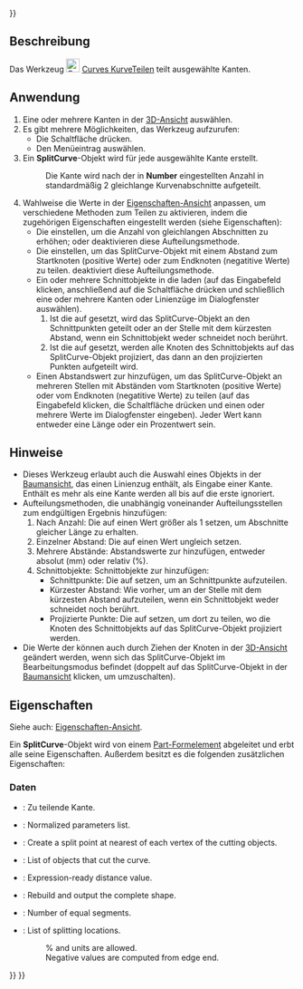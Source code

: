 <languages/>
{{UnfinishedDocu{{#translation:}}}}

{{Docnav/de
|[[Curves_JoinCurve/de|KurveVerbinden]]
|[[Curves_Discretize/de|Punktefolge]]
|[[Curves_Workbench/de|Curves]]
|IconL=Curves_JoinCurve.svg
|IconR=Curves_Discretize.svg
|IconC=Curves_workbench_icon.svg
}}

{{GuiCommand/de
|Name=Curves SplitCurve
|Name/de=Curves KurveTeilen
|MenuLocation=Kurven → Kurve teilen
|Workbenches=[[Curves_Workbench/de|Curves]]
}}

<span id="Description"></span>
==Beschreibung==

Das Werkzeug [[Image:Curves_SplitCurve.svg|24px]] [[Curves_SplitCurve/de|Curves KurveTeilen]] teilt ausgewählte Kanten.

<span id="Usage"></span>
==Anwendung==

# Eine oder mehrere Kanten in der [[3D_View/de|3D-Ansicht]] auswählen.
# Es gibt mehrere Möglichkeiten, das Werkzeug aufzurufen:
#* Die Schaltfläche {{Button|[[Image:Curves_SplitCurve.svg|16px]] [[Curves_SplitCurve/de|Kurve teilen]]}} drücken.
#* Den Menüeintrag {{MenuCommand|Kurven → [[Image:Curves_SplitCurve.svg|16px]] Kurve teilen}} auswählen.
# Ein '''SplitCurve'''-Objekt wird für jede ausgewählte Kante erstellt.
#: Die Kante wird nach der in '''Number''' eingestellten Anzahl in standardmäßig 2 gleichlange Kurvenabschnitte aufgeteilt.
# Wahlweise die Werte in der [[Property_View/de|Eigenschaften-Ansicht]] anpassen, um verschiedene Methoden zum Teilen zu aktivieren, indem die zugehörigen Eigenschaften eingestellt werden (siehe Eigenschaften):
#* Die {{PropertyData/de|Number}} einstellen, um die Anzahl von gleichlangen Abschnitten zu erhöhen; {{Value|0}} oder {{Value|1}} deaktivieren diese Aufteilungsmethode.
#* Die {{PropertyData/de|Distance}} einstellen, um das SplitCurve-Objekt mit einem Abstand zum Startknoten (positive Werte) oder zum Endknoten (negatitive Werte) zu teilen. {{Value|0.0 mm}} deaktiviert diese Aufteilungsmethode.
#* Ein oder mehrere Schnittobjekte in die {{PropertyData/de|Cutting Objects}} laden (auf das Eingabefeld klicken, anschließend auf die Schaltfläche {{Button|...}} drücken und schließlich eine oder mehrere Kanten oder Linienzüge im Dialogfenster auswählen).
#*# Ist die {{PropertyData/de|Cut At Vertexes}} auf {{False}} gesetzt, wird das SplitCurve-Objekt an den Schnittpunkten geteilt oder an der Stelle mit dem kürzesten Abstand, wenn ein Schnittobjekt weder schneidet noch berührt.
#*# Ist die {{PropertyData/de|Cut At Vertexes}} auf {{True}} gesetzt, werden alle Knoten des Schnittobjekts auf das SplitCurve-Objekt projiziert, das dann an den projizierten Punkten aufgeteilt wird.
#* Einen Abstandswert zur {{PropertyData/de|Values}} hinzufügen, um das SplitCurve-Objekt an mehreren Stellen mit Abständen vom Startknoten (positive Werte) oder vom Endknoten (negatitive Werte) zu teilen (auf das Eingabefeld klicken, die Schaltfläche {{Button|...}} drücken und einen oder mehrere Werte im Dialogfenster eingeben). Jeder Wert kann entweder eine Länge oder ein Prozentwert sein.

<span id="Notes"></span>
==Hinweise==

* Dieses Werkzeug erlaubt auch die Auswahl eines Objekts in der [[Tree_View/de|Baumansicht]], das einen Linienzug enthält, als Eingabe einer Kante. Enthält es mehr als eine Kante werden all bis auf die erste ignoriert.
* Aufteilungsmethoden, die unabhängig voneinander Aufteilungsstellen zum endgültigen Ergebnis hinzufügen:
*# Nach Anzahl: Die {{PropertyData/de|Number}} auf einen Wert größer als 1 setzen, um Abschnitte gleicher Länge zu erhalten.
*# Einzelner Abstand: Die {{PropertyData/de|Distance}} auf einen Wert ungleich {{Value|0.0 mm}} setzen.
*# Mehrere Abstände: Abstandswerte zur {{PropertyData/de|Values}} hinzufügen, entweder absolut (mm) oder relativ (%).
*# Schnittobjekte: Schnittobjekte zur {{PropertyData/de|Cutting Objects}} hinzufügen:
*#* Schnittpunkte: Die {{PropertyData/de|Cut At Vertexes}} auf {{False}} setzen, um an Schnittpunkte aufzuteilen.
*#* Kürzester Abstand: Wie vorher, um an der Stelle mit dem kürzesten Abstand aufzuteilen, wenn ein Schnittobjekt weder schneidet noch berührt.
*#* Projizierte Punkte: Die {{PropertyData/de|Cut At Vertexes}} auf {{True}} setzen, um dort zu teilen, wo die Knoten des Schnittobjekts auf das SplitCurve-Objekt projiziert werden.
* Die Werte der {{PropertyData/de|Values}} können auch durch Ziehen der Knoten in der [[3D_View/de|3D-Ansicht]] geändert werden, wenn sich das SplitCurve-Objekt im Bearbeitungsmodus befindet (doppelt auf das SplitCurve-Objekt in der [[Tree_View/de|Baumansicht]] klicken, um umzuschalten).

<span id="Properties"></span>
==Eigenschaften==

Siehe auch: [[Property_View/de|Eigenschaften-Ansicht]].

Ein '''SplitCurve'''-Objekt wird von einem [[Part_Feature/de|Part-Formelement]] abgeleitet und erbt alle seine Eigenschaften. Außerdem besitzt es die folgenden zusätzlichen Eigenschaften:

<span id="Data"></span>
===Daten===

{{TitleProperty|Base}}

* {{PropertyData/de|Source|LinkSub}}: Zu teilende Kante.

{{TitleProperty|Output}}

<div lang="en" dir="ltr" class="mw-content-ltr">
* {{PropertyData|Normalized Parameters|FloatList|Hidden}}: Normalized parameters list.
</div>

{{TitleProperty|Split}}

<div lang="en" dir="ltr" class="mw-content-ltr">
* {{PropertyData|Cut At Vertexes|Bool}}: Create a split point at nearest of each vertex of the cutting objects.
* {{PropertyData|Cutting Objects|LinkList}}: List of objects that cut the curve.
* {{PropertyData|Distance|Distance}}: Expression-ready distance value.
* {{PropertyData|Keep Solid|Bool}}: Rebuild and output the complete shape.
* {{PropertyData|Number|Integer}}: Number of equal segments.
* {{PropertyData|Values|StringList}}: List of splitting locations.
*: % and units are allowed.
*: Negative values are computed from edge end.
</div>


{{Docnav/de
|[[Curves_JoinCurve/de|KurveVerbinden]]
|[[Curves_Discretize/de|Punktefolge]]
|[[Curves_Workbench/de|Curves]]
|IconL=Curves_JoinCurve.svg
|IconR=Curves_Discretize.svg
|IconC=Curves_workbench_icon.svg
}}

{{Curves Tools navi{{#translation:}}}}
{{Userdocnavi{{#translation:}}}}